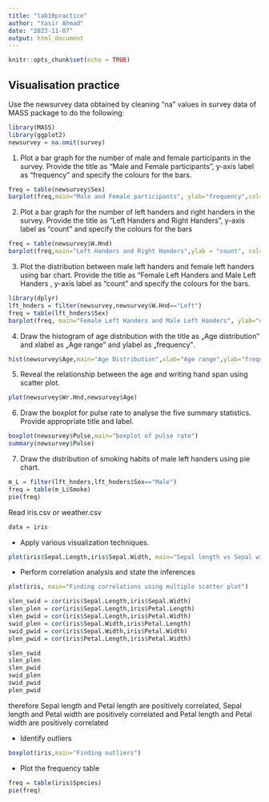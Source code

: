 ```yaml
---
title: "lab10practice"
author: "Yasir Ahmad"
date: "2023-11-07"
output: html_document
---
```


```r
knitr::opts_chunk$set(echo = TRUE)
```

## Visualisation practice
Use the newsurvey data obtained by cleaning "na" values in survey data of MASS package to
do the following:   
```r
library(MASS)
library(ggplot2)
newsurvey = na.omit(survey)
```

1. Plot a bar graph for the number of male and female participants in the survey. Provide
the title as “Male and Female participants”, y-axis label as “frequency” and specify
the colours for the bars.   
```r
freq = table(newsurvey$Sex)
barplot(freq,main="Male and Female participants", ylab="frequency",col=c('red','blue'))
```

2. Plot a bar graph for the number of left handers and right handers in the survey.
Provide the title as “Left Handers and Right Handers”, y-axis label as “count” and
specify the colours for the bars  
```r
freq = table(newsurvey$W.Hnd)
barplot(freq,main="Left Handers and Right Handers",ylab = "count", col=c("red","blue"))
```

3. Plot the distribution between male left handers and female left handers using bar
chart. Provide the title as “Female Left Handers and Male Left Handers , y-axis label
as “count” and specify the colours for the bars.  
```r
library(dplyr)
lft_hnders = filter(newsurvey,newsurvey$W.Hnd=="Left")
freq = table(lft_hnders$Sex)
barplot(freq, main="Female Left Handers and Male Left Handers", ylab="count",col = c('green','blue'))
```

4. Draw the histogram of age distribution with the title as „Age distribution‟ and xlabel
as „Age range‟ and ylabel as „frequency‟.
```r
hist(newsurvey$Age,main="Age Distribution",xlab="Age range",ylab="frequency")
```

5. Reveal the relationship between the age and writing hand span using scatter plot.
```r
plot(newsurvey$Wr.Hnd,newsurvey$Age)
```

6. Draw the boxplot for pulse rate to analyse the five summary statistics. Provide
appropriate title and label.
```r
boxplot(newsurvey$Pulse,main="boxplot of pulse rate")
summary(newsurvey$Pulse)
```
7. Draw the distribution of smoking habits of male left handers using pie chart.
```r
m_L = filter(lft_hnders,lft_hnders$Sex=="Male")
freq = table(m_L$Smoke)
pie(freq)
```

Read iris.csv or weather.csv
```r
data = iris
```
* Apply various visualization techniques.
```r
plot(iris$Sepal.Length,iris$Sepal.Width, main="Sepal length vs Sepal width")
```
* Perform correlation analysis and state the inferences
```r
plot(iris, main="Finding correlations using multiple scatter plot")
```
```r
slen_swid = cor(iris$Sepal.Length,iris$Sepal.Width)
slen_plen = cor(iris$Sepal.Length,iris$Petal.Length)
slen_pwid = cor(iris$Sepal.Length,iris$Petal.Width)
swid_plen = cor(iris$Sepal.Width,iris$Petal.Length)
swid_pwid = cor(iris$Sepal.Width,iris$Petal.Width)
plen_pwid = cor(iris$Petal.Length,iris$Petal.Width)

slen_swid
slen_plen 
slen_pwid 
swid_plen
swid_pwid
plen_pwid
```
therefore Sepal length and Petal length are positively correlated, Sepal length and Petal width are positively correlated and Petal length and Petal width are positively correlated  


* Identify outliers
```r
boxplot(iris,main="Finding outliers")
```


*   Plot the frequency table
```r
freq = table(iris$Species)
pie(freq)
```































